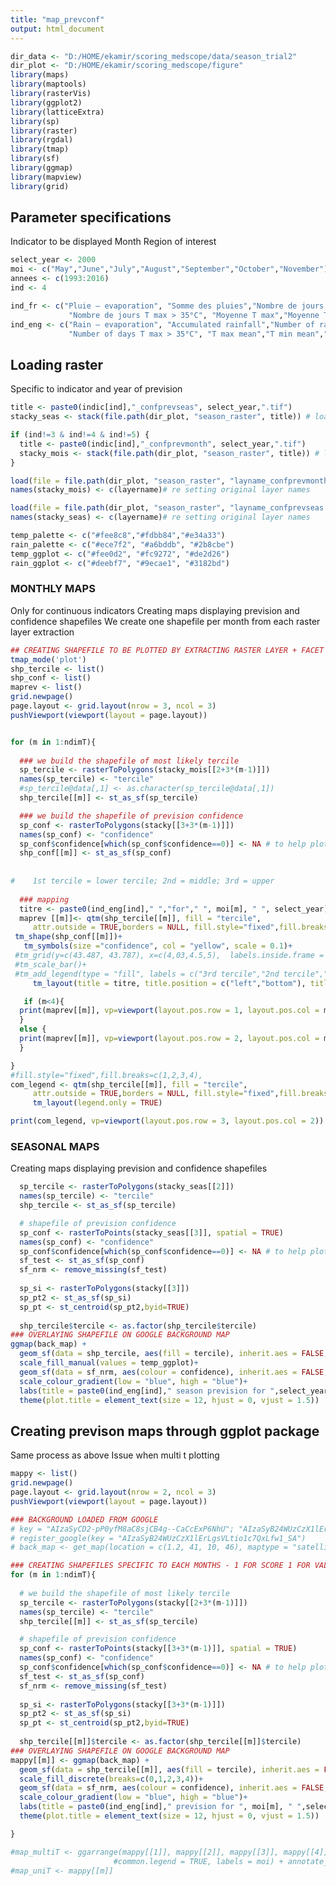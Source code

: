 ```yaml
---
title: "map_prevconf"
output: html_document
---
```


```r
dir_data <- "D:/HOME/ekamir/scoring_medscope/data/season_trial2" 
dir_plot <- "D:/HOME/ekamir/scoring_medscope/figure" 
library(maps)
library(maptools)
library(rasterVis)
library(ggplot2)
library(latticeExtra)
library(sp)
library(raster)
library(rgdal)
library(tmap)
library(sf)
library(ggmap)
library(mapview)
library(grid)
```
## Parameter specifications

Indicator to be displayed
Month
Region of interest

```r
select_year <- 2000
moi <- c("May","June","July","August","September","October","November")
annees <- c(1993:2016)
ind <- 4

ind_fr <- c("Pluie – evaporation", "Somme des pluies","Nombre de jours de pluie","Nombre de jours T max > 25°C", 
             "Nombre de jours T max > 35°C", "Moyenne T max","Moyenne T min","Moyenne T moy")
ind_eng <- c("Rain – evaporation", "Accumulated rainfall","Number of rainy days","Number of days T max > 25°C", 
             "Number of days T max > 35°C", "T max mean","T min mean","T mean mean")

```
## Loading raster

Specific to indicator and year of prevision

```r

title <- paste0(indic[ind],"_confprevseas", select_year,".tif")
stacky_seas <- stack(file.path(dir_plot, "season_raster", title)) # loading stack file

if (ind!=3 & ind!=4 & ind!=5) { 
  title <- paste0(indic[ind],"_confprevmonth", select_year,".tif")
  stacky_mois <- stack(file.path(dir_plot, "season_raster", title)) # loading stack file
}

load(file = file.path(dir_plot, "season_raster", "layname_confprevmonth.RData")) # loading stack layer names before writeraster changed them
names(stacky_mois) <- c(layername)# re setting original layer names

load(file = file.path(dir_plot, "season_raster", "layname_confprevseas.RData")) # loading stack layer names before writeraster changed them
names(stacky_seas) <- c(layername)# re setting original layer names

temp_palette <- c("#fee8c8","#fdbb84","#e34a33")
rain_palette <- c("#ece7f2", "#a6bddb", "#2b8cbe")
temp_ggplot <- c("#fee0d2", "#fc9272", "#de2d26")
rain_ggplot <- c("#deebf7", "#9ecae1", "#3182bd")
```
### MONTHLY MAPS ###

Only for continuous indicators
Creating maps displaying prevision and confidence shapefiles
We create one shapefile per month from each raster layer extraction

```r

## CREATING SHAPEFILE TO BE PLOTTED BY EXTRACTING RASTER LAYER + FACET DISPLAYING 
tmap_mode('plot')
shp_tercile <- list()
shp_conf <- list()
maprev <- list()
grid.newpage()
page.layout <- grid.layout(nrow = 3, ncol = 3)
pushViewport(viewport(layout = page.layout))


for (m in 1:ndimT){
 
  ### we build the shapefile of most likely tercile 
  sp_tercile <- rasterToPolygons(stacky_mois[[2+3*(m-1)]]) 
  names(sp_tercile) <- "tercile"
  #sp_tercile@data[,1] <- as.character(sp_tercile@data[,1])
  shp_tercile[[m]] <- st_as_sf(sp_tercile)

  ### we build the shapefile of prevision confidence
  sp_conf <- rasterToPolygons(stacky[[3+3*(m-1)]])
  names(sp_conf) <- "confidence"
  sp_conf$confidence[which(sp_conf$confidence==0)] <- NA # to help plotting
  shp_conf[[m]] <- st_as_sf(sp_conf)
  
   
#    1st tercile = lower tercile; 2nd = middle; 3rd = upper
  
  ### mapping
  titre <- paste0(ind_eng[ind]," ","for"," ", moi[m], " ", select_year)
  maprev [[m]]<- qtm(shp_tercile[[m]], fill = "tercile",
     attr.outside = TRUE,borders = NULL, fill.style="fixed",fill.breaks=c(1,2,3,4),fill.palette = rain_palette, legend.fill.show=FALSE)+ 
 tm_shape(shp_conf[[m]])+
   tm_symbols(size ="confidence", col = "yellow", scale = 0.1)+
 #tm_grid(y=c(43.487, 43.787), x=c(4,03,4.5,5),  labels.inside.frame = TRUE, alpha = 0, labels.rot = c(0,90))+
 #tm_scale_bar()+
 #tm_add_legend(type = "fill", labels = c("3rd tercile","2nd tercile","1st tercile"), col =  c("dodgerblue3","lightgrey","darkslategray2"), alpha = 0.5)+
     tm_layout(title = titre, title.position = c("left","bottom"), title.size = 0.5, legend.show = FALSE)

   if (m<4){
  print(maprev[[m]], vp=viewport(layout.pos.row = 1, layout.pos.col = m))
  }
  else {
  print(maprev[[m]], vp=viewport(layout.pos.row = 2, layout.pos.col = m-3))
  }

}
#fill.style="fixed",fill.breaks=c(1,2,3,4), 
com_legend <- qtm(shp_tercile[[m]], fill = "tercile",
     attr.outside = TRUE,borders = NULL, fill.style="fixed",fill.breaks=c(1,2,3,4),fill.palette = rain_palette)+  
     tm_layout(legend.only = TRUE)

print(com_legend, vp=viewport(layout.pos.row = 3, layout.pos.col = 2))


```
### SEASONAL MAPS ###

Creating maps displaying prevision and confidence shapefiles


```r

  sp_tercile <- rasterToPolygons(stacky_seas[[2]]) 
  names(sp_tercile) <- "tercile"
  shp_tercile <- st_as_sf(sp_tercile)

  # shapefile of prevision confidence
  sp_conf <- rasterToPoints(stacky_seas[[3]], spatial = TRUE)
  names(sp_conf) <- "confidence"
  sp_conf$confidence[which(sp_conf$confidence==0)] <- NA # to help plotting
  sf_test <- st_as_sf(sp_conf)
  sf_nrm <- remove_missing(sf_test)
  
  sp_si <- rasterToPolygons(stacky[[3]])
  sp_pt2 <- st_as_sf(sp_si)
  sp_pt <- st_centroid(sp_pt2,byid=TRUE)
  
  shp_tercile$tercile <- as.factor(shp_tercile$tercile)
### OVERLAYING SHAPEFILE ON GOOGLE BACKGROUND MAP
ggmap(back_map) + 
  geom_sf(data = shp_tercile, aes(fill = tercile), inherit.aes = FALSE, alpha = 0.8)+
  scale_fill_manual(values = temp_ggplot)+
  geom_sf(data = sf_nrm, aes(colour = confidence), inherit.aes = FALSE, size = 0.02, show.legend = FALSE)+
  scale_colour_gradient(low = "blue", high = "blue")+
  labs(title = paste0(ind_eng[ind]," season prevision for ",select_year))+
  theme(plot.title = element_text(size = 12, hjust = 0, vjust = 1.5))

```
## Creating previson maps through ggplot package

Same process as above
Issue when multi t plotting

```r
mappy <- list()
grid.newpage()
page.layout <- grid.layout(nrow = 2, ncol = 3)
pushViewport(viewport(layout = page.layout))

### BACKGROUND LOADED FROM GOOGLE
# key = "AIzaSyCD2-pP0yfM8aC8sjCB4g--CaCcExP6NhU"; "AIzaSyB24WUzCzX1lErLgsVLtio1c7QxLfw1_SA"
# register_google(key = "AIzaSyB24WUzCzX1lErLgsVLtio1c7QxLfw1_SA")
# back_map <- get_map(location = c(1.2, 41, 10, 46), maptype = "satellite", source = "google") 

### CREATING SHAPEFILES SPECIFIC TO EACH MONTHS - 1 FOR SCORE 1 FOR VALUE SIGNIFICANCE
for (m in 1:ndimT){
  
  # we build the shapefile of most likely tercile 
  sp_tercile <- rasterToPolygons(stacky[[2+3*(m-1)]]) 
  names(sp_tercile) <- "tercile"
  shp_tercile[[m]] <- st_as_sf(sp_tercile)

  # shapefile of prevision confidence
  sp_conf <- rasterToPoints(stacky[[3+3*(m-1)]], spatial = TRUE)
  names(sp_conf) <- "confidence"
  sp_conf$confidence[which(sp_conf$confidence==0)] <- NA # to help plotting
  sf_test <- st_as_sf(sp_conf)
  sf_nrm <- remove_missing(sf_test)
  
  sp_si <- rasterToPolygons(stacky[[3+3*(m-1)]])
  sp_pt2 <- st_as_sf(sp_si)
  sp_pt <- st_centroid(sp_pt2,byid=TRUE)
  
  shp_tercile[[m]]$tercile <- as.factor(shp_tercile[[m]]$tercile)
### OVERLAYING SHAPEFILE ON GOOGLE BACKGROUND MAP
mappy[[m]] <- ggmap(back_map) + 
  geom_sf(data = shp_tercile[[m]], aes(fill = tercile), inherit.aes = FALSE, alpha = 0.5)+
  scale_fill_discrete(breaks=c(0,1,2,3,4))+
  geom_sf(data = sf_nrm, aes(colour = confidence), inherit.aes = FALSE, size = 0.02, show.legend = FALSE)+
  scale_colour_gradient(low = "blue", high = "blue")+
  labs(title = paste0(ind_eng[ind]," prevision for ", moi[m], " ",select_year))+
  theme(plot.title = element_text(size = 12, hjust = 0, vjust = 1.5))

}

#map_multiT <- ggarrange(mappy[[1]], mappy[[2]], mappy[[3]], mappy[[4]], mappy[[5]], mappy[[6]], 
                       #common.legend = TRUE, labels = moi) + annotate_figure(map_comp, fig.lab = titre) 
#map_uniT <- mappy[[m]]

```
